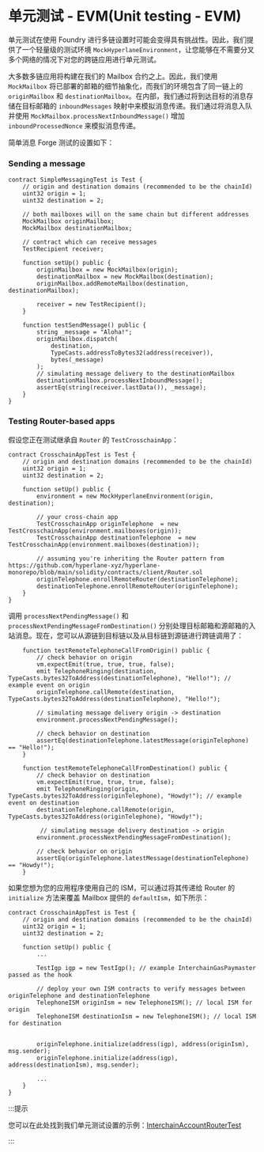 # 单元测试 - EVM(Unit testing - EVM)

单元测试在使用 Foundry 进行多链设置时可能会变得具有挑战性。因此，我们提供了一个轻量级的测试环境 `MockHyperlaneEnvironment`，让您能够在不需要分叉多个网络的情况下对您的跨链应用进行单元测试。

大多数多链应用将构建在我们的 Mailbox 合约之上。因此，我们使用 `MockMailbox` 将已部署的邮箱的细节抽象化，而我们的环境包含了同一链上的 `originMailbox` 和 `destinationMailbox`。在内部，我们通过将到达目标的消息存储在目标邮箱的 `inboundMessages` 映射中来模拟消息传递。我们通过将消息入队并使用 `MockMailbox.processNextInboundMessage()` 增加 `inboundProcessedNonce` 来模拟消息传递。

简单消息 Forge 测试的设置如下：

### Sending a message

```solidity
contract SimpleMessagingTest is Test {
    // origin and destination domains (recommended to be the chainId)
    uint32 origin = 1;
    uint32 destination = 2;

    // both mailboxes will on the same chain but different addresses
    MockMailbox originMailbox;
    MockMailbox destinationMailbox;

    // contract which can receive messages
    TestRecipient receiver;

    function setUp() public {
        originMailbox = new MockMailbox(origin);
        destinationMailbox = new MockMailbox(destination);
        originMailbox.addRemoteMailbox(destination, destinationMailbox);

        receiver = new TestRecipient();
    }

    function testSendMessage() public {
        string _message = "Aloha!";
        originMailbox.dispatch(
            destination,
            TypeCasts.addressToBytes32(address(receiver)),
            bytes(_message)
        );
        // simulating message delivery to the destinationMailbox
        destinationMailbox.processNextInboundMessage();
        assertEq(string(receiver.lastData()), _message);
    }
}
```

### Testing Router-based apps

假设您正在测试继承自 `Router` 的 `TestCrosschainApp`：

```solidity
contract CrosschainAppTest is Test {
    // origin and destination domains (recommended to be the chainId)
    uint32 origin = 1;
    uint32 destination = 2;

    function setUp() public {
        environment = new MockHyperlaneEnvironment(origin, destination);

        // your cross-chain app
        TestCrosschainApp originTelephone  = new TestCrosschainApp(environment.mailboxes(origin));
        TestCrosschainApp destinationTelephone  = new TestCrosschainApp(environment.mailboxes(destination));

        // assuming you're inheriting the Router pattern from https://github.com/hyperlane-xyz/hyperlane-monorepo/blob/main/solidity/contracts/client/Router.sol
        originTelephone.enrollRemoteRouter(destinationTelephone);
        destinationTelephone.enrollRemoteRouter(originTelephone);
    }
}
```

调用 `processNextPendingMessage()` 和 `processNextPendingMessageFromDestination()` 分别处理目标邮箱和源邮箱的入站消息。现在，您可以从源链到目标链以及从目标链到源链进行跨链调用了：

```solidity
    function testRemoteTelephoneCallFromOrigin() public {
        // check behavior on origin
        vm.expectEmit(true, true, true, false);
        emit TelephoneRinging(destination,  TypeCasts.bytes32ToAddress(destinationTelephone), "Hello!"); // example event on origin
        originTelephone.callRemote(destination,  TypeCasts.bytes32ToAddress(destinationTelephone), "Hello!");

        // simulating message delivery origin -> destination
        environment.processNextPendingMessage();

        // check behavior on destination
        assertEq(destinationTelephone.latestMessage(originTelephone) == "Hello!");
    }

    function testRemoteTelephoneCallFromDestination() public {
        // check behavior on destination
        vm.expectEmit(true, true, true, false);
        emit TelephoneRinging(origin,  TypeCasts.bytes32ToAddress(originTelephone), "Howdy!"); // example event on destination
        destinationTelephone.callRemote(origin,  TypeCasts.bytes32ToAddress(originTelephone), "Howdy!");

         // simulating message delivery destination -> origin
        environment.processNextPendingMessageFromDestination();

        // check behavior on origin
        assertEq(originTelephone.latestMessage(destinationTelephone) == "Howdy!");
    }
```

如果您想为您的应用程序使用自己的 ISM，可以通过将其传递给 Router 的 `initialize` 方法来覆盖 Mailbox 提供的 `defaultIsm`，如下所示：

```solidity
contract CrosschainAppTest is Test {
    // origin and destination domains (recommended to be the chainId)
    uint32 origin = 1;
    uint32 destination = 2;

    function setUp() public {
        ...

        TestIgp igp = new TestIgp(); // example InterchainGasPaymaster passed as the hook

        // deploy your own ISM contracts to verify messages between originTelephone and destinationTelephone
        TelephoneISM originIsm = new TelephoneISM(); // local ISM for origin
        TelephoneISM destinationIsm = new TelephoneISM(); // local ISM for destination


        originTelephone.initialize(address(igp), address(originIsm), msg.sender);
        originTelephone.initialize(address(igp), address(destinationIsm), msg.sender);

        ...
    }
}
```

:::提示

您可以在此处找到我们单元测试设置的示例：[InterchainAccountRouterTest](https://github.com/hyperlane-xyz/hyperlane-monorepo/blob/dae8b26ed65383844e4fbed7585deeb52da4e454/solidity/test/InterchainAccountRouter.t.sol#L38)

:::
